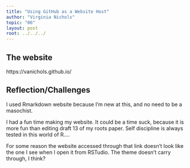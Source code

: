```yaml
---
title: "Using GitHub as a Website Host"
author: "Virginia Nichols"
topic: "06"
layout: post
root: ../../../
---
```


## The website

https://vanichols.github.io/

## Reflection/Challenges

I used Rmarkdown website because I'm new at this, and no need to be a masochist. 

I had a fun time making my website. It could be a time suck, because it is more fun than editing draft 13 of my roots paper. Self discipline is always tested in this world of R....

For some reason the website accessed through that link doesn't look like the one I see when I open it from RSTudio. The theme doesn't carry through, I think?

